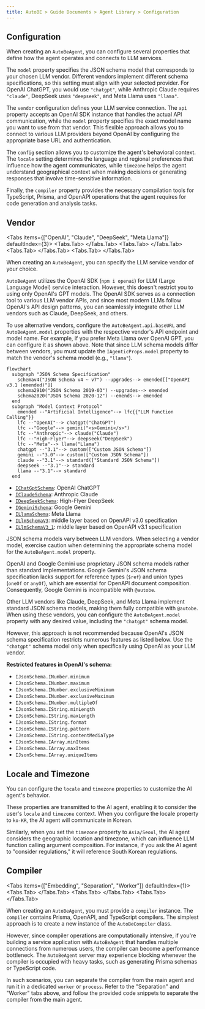 ```yaml
---
title: AutoBE > Guide Documents > Agent Library > Configuration
---
```



## Configuration
<LocalSource
  path="internals/website-examples/src/agent/main.config.ts"
  filename="main.config.ts"
  showLineNumbers />

When creating an `AutoBeAgent`, you can configure several properties that define how the agent operates and connects to LLM services.

The `model` property specifies the JSON schema model that corresponds to your chosen LLM vendor. Different vendors implement different schema specifications, so this setting must align with your selected provider. For OpenAI ChatGPT, you would use `"chatgpt"`, while Anthropic Claude requires `"claude"`, DeepSeek uses `"deepseek"`, and Meta Llama uses `"llama"`.

The `vendor` configuration defines your LLM service connection. The `api` property accepts an OpenAI SDK instance that handles the actual API communication, while the `model` property specifies the exact model name you want to use from that vendor. This flexible approach allows you to connect to various LLM providers beyond OpenAI by configuring the appropriate base URL and authentication.

The `config` section allows you to customize the agent's behavioral context. The `locale` setting determines the language and regional preferences that influence how the agent communicates, while `timezone` helps the agent understand geographical context when making decisions or generating responses that involve time-sensitive information.

Finally, the `compiler` property provides the necessary compilation tools for TypeScript, Prisma, and OpenAPI operations that the agent requires for code generation and analysis tasks.

## Vendor
<Tabs 
  items={["OpenAI", "Claude", "DeepSeek", "Meta Llama"]}
  defaultIndex={3}>
  <Tabs.Tab>
    <LocalSource
      path="internals/website-examples/src/agent/main.ts"
      filename="main.ts"
      showLineNumbers />
  </Tabs.Tab>
  <Tabs.Tab>
    <LocalSource
      path="internals/website-examples/src/agent/main.claude.ts"
      filename="main.claude.ts"
      showLineNumbers
      highlight="6-13" />
  </Tabs.Tab>
  <Tabs.Tab>
    <LocalSource
      path="internals/website-examples/src/agent/main.deepseek.ts"
      filename="main.deepseek.ts"
      showLineNumbers
      highlight="6-13" />
  </Tabs.Tab>
  <Tabs.Tab>
    <LocalSource
      path="internals/website-examples/src/agent/main.llama.ts"
      filename="main.llama.ts"
      showLineNumbers
      highlight="6-13" />
  </Tabs.Tab>
</Tabs>

When creating an `AutoBeAgent`, you can specify the LLM service vendor of your choice.

`AutoBeAgent` utilizes the OpenAI SDK (`npm i openai`) for LLM (Large Language Model) service interaction. However, this doesn't restrict you to using only OpenAI's GPT models. The OpenAI SDK serves as a connection tool to various LLM vendor APIs, and since most modern LLMs follow OpenAI's API design patterns, you can seamlessly integrate other LLM vendors such as Claude, DeepSeek, and others.

To use alternative vendors, configure the `AutoBeAgent.api.baseURL` and `AutoBeAgent.model` properties with the respective vendor's API endpoint and model name. For example, if you prefer Meta Llama over OpenAI GPT, you can configure it as shown above. Note that since LLM schema models differ between vendors, you must update the `IAgenticProps.model` property to match the vendor's schema model (e.g., `"llama"`).

```mermaid
flowchart
  subgraph "JSON Schema Specification"
    schemav4("JSON Schema v4 ~ v7") --upgrades--> emended[["OpenAPI v3.1 (emended)"]]
    schema2910("JSON Schema 2019-03") --upgrades--> emended
    schema2020("JSON Schema 2020-12") --emends--> emended
  end
  subgraph "Model Context Protocol"
    emended --"Artificial Intelligence"--> lfc{{"LLM Function Calling"}}
    lfc --"OpenAI"--> chatgpt("ChatGPT")
    lfc --"Google"--> gemini("<s>Gemini</s>")
    lfc --"Anthropic"--> claude("Claude")
    lfc --"High-Flyer"--> deepseek("DeepSeek")
    lfc --"Meta"--> llama("Llama")
    chatgpt --"3.1"--> custom(["Custom JSON Schema"])
    gemini --"3.0"--> custom(["Custom JSON Schema"])
    claude --"3.1"--> standard(["Standard JSON Schema"])
    deepseek --"3.1"--> standard
    llama --"3.1"--> standard
  end
```

- [`IChatGptSchema`](https://samchon.github.io/openapi/api/types/IChatGptSchema-1.html): OpenAI ChatGPT
- [`IClaudeSchema`](https://samchon.github.io/openapi/api/types/IClaudeSchema-1.html): Anthropic Claude
- [`IDeepSeekSchema`](https://samchon.github.io/openapi/api/types/IDeepSeekSchema-1.html): High-Flyer DeepSeek
- [`IGeminiSchema`](https://samchon.github.io/openapi/api/types/IGeminiSchema-1.html): Google Gemini
- [`ILlamaSchema`](https://samchon.github.io/openapi/api/types/ILlamaSchema-1.html): Meta Llama
- [`ILlmSchemaV3`](https://samchon.github.io/openapi/api/types/ILlmSchemaV3-1.html): middle layer based on OpenAPI v3.0 specification
- [`ILlmSchemaV3_1`](https://samchon.github.io/openapi/api/types/ILlmSchemaV3_1-1.html): middle layer based on OpenAPI v3.1 specification

JSON schema models vary between LLM vendors. When selecting a vendor model, exercise caution when determining the appropriate schema model for the `AutoBeAgent.model` property.

OpenAI and Google Gemini use proprietary JSON schema models rather than standard implementations. Google Gemini's JSON schema specification lacks support for reference types (`$ref`) and union types (`oneOf` or `anyOf`), which are essential for OpenAPI document composition. Consequently, Google Gemini is incompatible with `@autobe`.

Other LLM vendors like Claude, DeepSeek, and Meta Llama implement standard JSON schema models, making them fully compatible with `@autobe`. When using these vendors, you can configure the `AutoBeAgent.model` property with any desired value, including the `"chatgpt"` schema model.

However, this approach is not recommended because OpenAI's JSON schema specification restricts numerous features as listed below. Use the `"chatgpt"` schema model only when specifically using OpenAI as your LLM vendor.

**Restricted features in OpenAI's schema:**
- `IJsonSchema.INumber.minimum`
- `IJsonSchema.INumber.maximum`
- `IJsonSchema.INumber.exclusiveMinimum`
- `IJsonSchema.INumber.exclusiveMaximum`
- `IJsonSchema.INumber.multipleOf`
- `IJsonSchema.IString.minLength`
- `IJsonSchema.IString.maxLength`
- `IJsonSchema.IString.format`
- `IJsonSchema.IString.pattern`
- `IJsonSchema.IString.contentMediaType`
- `IJsonSchema.IArray.minItems`
- `IJsonSchema.IArray.maxItems`
- `IJsonSchema.IArray.uniqueItems`

## Locale and Timezone

<LocalSource
  path="internals/website-examples/src/agent/main.korea.ts"
  filename="main.korea.ts"
  showLineNumbers
  highlight="13-16" />

You can configure the `locale` and `timezone` properties to customize the AI agent's behavior.

These properties are transmitted to the AI agent, enabling it to consider the user's `locale` and `timezone` context. When you configure the locale property to `ko-KR`, the AI agent will communicate in Korean.

Similarly, when you set the `timezone` property to `Asia/Seoul`, the AI agent considers the geographic location and timezone, which can influence LLM function calling argument composition. For instance, if you ask the AI agent to "consider regulations," it will reference South Korean regulations.

## Compiler
<Tabs 
  items={["Embedding", "Separation", "Worker"]}
  defaultIndex={1}>
  <Tabs.Tab>
    <LocalSource
      path="internals/website-examples/src/agent/main.ts"
      filename="main.ts"
      showLineNumbers />
  </Tabs.Tab>
  <Tabs.Tab>
    <LocalSource
      path="internals/website-examples/src/agent/main.separate.ts"
      filename="main.separate.ts"
      showLineNumbers
      highlight="8-10, 18" />
  </Tabs.Tab>
  <Tabs.Tab>
    <LocalSource
      path="internals/website-examples/src/agent/compiler.worker.ts"
      filename="compiler.worker.ts"
      showLineNumbers />
  </Tabs.Tab>
</Tabs>

When creating an `AutoBeAgent`, you must provide a `compiler` instance. The `compiler` contains Prisma, OpenAPI, and TypeScript compilers. The simplest approach is to create a new instance of the `AutoBeCompiler` class.

However, since compiler operations are computationally intensive, if you're building a service application with `AutoBeAgent` that handles multiple connections from numerous users, the compiler can become a performance bottleneck. The `AutoBeAgent` server may experience blocking whenever the compiler is occupied with heavy tasks, such as generating Prisma schemas or TypeScript code.

In such scenarios, you can separate the compiler from the main agent and run it in a dedicated `worker` or `process`. Refer to the "Separation" and "Worker" tabs above, and follow the provided code snippets to separate the compiler from the main agent.